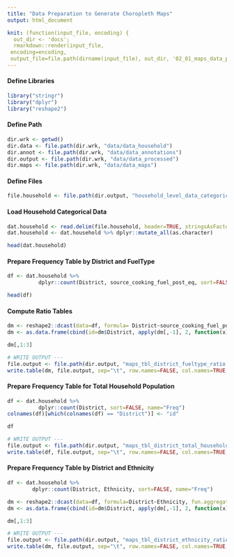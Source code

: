 ```yaml
---
title: "Data Preparation to Generate Choropleth Maps"
output: html_document

knit: (function(input_file, encoding) {
  out_dir <- 'docs';
  rmarkdown::render(input_file,
 encoding=encoding,
 output_file=file.path(dirname(input_file), out_dir, '02_01_maps_data_preparation.html'))})
---
```



#### Define Libraries
```r
library("stringr")
library("dplyr")
library("reshape2")
```

#### Define Path
```r
dir.wrk <- getwd()
dir.data <- file.path(dir.wrk, "data/data_household")
dir.annot <- file.path(dir.wrk, "data/data_annotations")
dir.output <- file.path(dir.wrk, "data/data_processed")
dir.maps <- file.path(dir.wrk, "data/data_maps")
```

#### Define Files
```r
file.household <- file.path(dir.output, "household_level_data_categorical.tsv")
```

#### Load Household Categorical Data
```r
dat.household <- read.delim(file.household, header=TRUE, stringsAsFactors=FALSE)
dat.household <- dat.household %>% dplyr::mutate_all(as.character)

head(dat.household)
```

#### Prepare Frequency Table by District and FuelType
```r
df <- dat.household %>% 
          dplyr::count(District, source_cooking_fuel_post_eq, sort=FALSE, name="Freq")

head(df)
```

#### Compute Ratio Tables
```r
dm <- reshape2::dcast(data=df, formula= District~source_cooking_fuel_post_eq, fun.aggregate=sum, value.var="Freq")
dm <- as.data.frame(cbind(id=dm$District, apply(dm[,-1], 2, function(x) x/sum(x))))

dm[,1:3]

# WRITE OUTPUT ---
file.output <- file.path(dir.output, "maps_tbl_district_fueltype_ratio.tsv")
write.table(dm, file.output, sep="\t", row.names=FALSE, col.names=TRUE, quote=FALSE)
```

#### Prepare Frequency Table for Total Household Population
```r
df <- dat.household %>% 
          dplyr::count(District, sort=FALSE, name="Freq")
colnames(df)[which(colnames(df) == "District")] <- "id"

df

# WRITE OUTPUT ---
file.output <- file.path(dir.output, "maps_tbl_district_total_household.tsv")
write.table(df, file.output, sep="\t", row.names=FALSE, col.names=TRUE, quote=FALSE)
```

#### Prepare Frequency Table by District and Ethnicity
```r
df <- dat.household %>% 
        dplyr::count(District, Ethnicity, sort=FALSE, name="Freq")

dm <- reshape2::dcast(data=df, formula=District~Ethnicity, fun.aggregate=sum, value.var="Freq")
dm <- as.data.frame(cbind(id=dm$District, apply(dm[,-1], 2, function(x) x/sum(x))))

dm[,1:3]

# WRITE OUTPUT ---
file.output <- file.path(dir.output, "maps_tbl_district_ethnicity_ratio.tsv")
write.table(dm, file.output, sep="\t", row.names=FALSE, col.names=TRUE, quote=FALSE)
```
